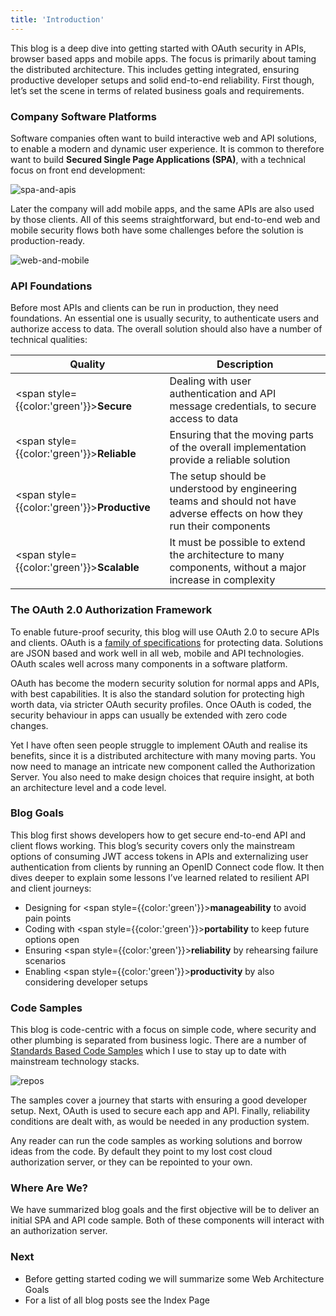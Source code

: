 ```yaml
---
title: 'Introduction'
---
```


This blog is a deep dive into getting started with OAuth security in APIs, browser based apps and mobile apps. The focus is primarily about taming the distributed architecture. This includes getting integrated, ensuring productive developer setups and solid end-to-end reliability. First though, let’s set the scene in terms of related business goals and requirements.

### Company Software Platforms

Software companies often want to build interactive web and API solutions, to enable a modern and dynamic user experience. It is common to therefore want to build **Secured Single Page Applications (SPA)**, with a technical focus on front end development:

![spa-and-apis](/images/1/spa-and-apis.jpg)

Later the company will add mobile apps, and the same APIs are also used by those clients. All of this seems straightforward, but end-to-end web and mobile security flows both have some challenges before the solution is production-ready.

![web-and-mobile](/images/1/web-and-mobile.jpg)

### API Foundations

Before most APIs and clients can be run in production, they need foundations. An essential one is usually security, to authenticate users and authorize access to data. The overall solution should also have a number of technical qualities:

| Quality | Description |
| ------- | ----------- | 
| <span style={{color:'green'}}>**Secure**</span> | Dealing with user authentication and API message credentials, to secure access to data |
| <span style={{color:'green'}}>**Reliable**</span> | Ensuring that the moving parts of the overall implementation provide a reliable solution |
| <span style={{color:'green'}}>**Productive**</span> | The setup should be understood by engineering teams and should not have adverse effects on how they run their components |
| <span style={{color:'green'}}>**Scalable**</span> | It must be possible to extend the architecture to many components, without a major increase in complexity |

### The OAuth 2.0 Authorization Framework

To enable future-proof security, this blog will use OAuth 2.0 to secure APIs and clients. OAuth is a [family of specifications](https://datatracker.ietf.org/doc/html/rfc6749) for protecting data. Solutions are JSON based and work well in all web, mobile and API technologies. OAuth scales well across many components in a software platform.

OAuth has become the modern security solution for normal apps and APIs, with best capabilities. It is also the standard solution for protecting high worth data, via stricter OAuth security profiles. Once OAuth is coded, the security behaviour in apps can usually be extended with zero code changes.

Yet I have often seen people struggle to implement OAuth and realise its benefits, since it is a distributed architecture with many moving parts. You now need to manage an intricate new component called the Authorization Server. You also need to make design choices that require insight, at both an architecture level and a code level.

### Blog Goals

This blog first shows developers how to get secure end-to-end API and client flows working. This blog’s security covers only the mainstream options of consuming JWT access tokens in APIs and externalizing user authentication from clients by running an OpenID Connect code flow. It then dives deeper to explain some lessons I’ve learned related to resilient API and client journeys:

- Designing for <span style={{color:'green'}}>**manageability**</span> to avoid pain points
- Coding with <span style={{color:'green'}}>**portability**</span> to keep future options open
- Ensuring <span style={{color:'green'}}>**reliability**</span> by rehearsing failure scenarios
- Enabling <span style={{color:'green'}}>**productivity**</span> by also considering developer setups

### Code Samples

This blog is code-centric with a focus on simple code, where security and other plumbing is separated from business logic. There are a number of [Standards Based Code Samples](https://github.com/gary-archer) which I use to stay up to date with mainstream technology stacks.

![repos](/images/1/repos.jpg)

The samples cover a journey that starts with ensuring a good developer setup. Next, OAuth is used to secure each app and API. Finally, reliability conditions are dealt with, as would be needed in any production system.

Any reader can run the code samples as working solutions and borrow ideas from the code. By default they point to my lost cost cloud authorization server, or they can be repointed to your own.

### Where Are We?

We have summarized blog goals and the first objective will be to deliver an initial SPA and API code sample. Both of these components will interact with an authorization server.

### Next

- Before getting started coding we will summarize some <Link href='/posts/web-architecture-goals'>Web Architecture Goals</Link>
- For a list of all blog posts see the <Link href='/posts/index'>Index Page</Link>
